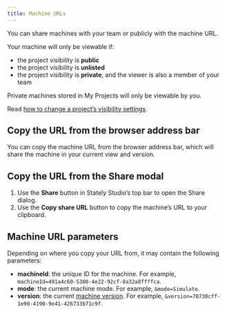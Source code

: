 ```yaml
---
title: Machine URLs
---
```


You can share machines with your team or publicly with the machine URL.

Your machine will only be viewable if:

- the project visibility is **public**
- the project visibility is **unlisted**
- the project visibility is **private**, and the viewer is also a member of your team

Private machines stored in My Projects will only be viewable by you.

Read [how to change a project’s visibility settings](projects.mdx#change-a-projects-visibility).

## Copy the URL from the browser address bar

You can copy the machine URL from the browser address bar, which will share the machine in your current view and version.

## Copy the URL from the Share modal

1. Use the **Share** button in Stately Studio’s top bar to open the Share dialog.
2. Use the **Copy share URL** button to copy the machine’s URL to your clipboard.

## Machine URL parameters

Depending on where you copy your URL from, it may contain the following parameters:

- **machineId**: the unique ID for the machine. For example, `machineId=491a4c60-5300-4e22-92cf-8a32a8ffffca`.
- **mode**: the current machine mode. For example, `&mode=Simulate`.
- **version**: the current [machine version](versions.mdx). For example, `&version=78730cff-1e90-4190-9e41-426733b71c9f`.
